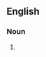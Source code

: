 {{also|Hemmers}}

==English==

===Noun===
{{head|en|noun plural form}}

# {{plural of|hemmer|lang=en}}